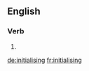 ==English==

===Verb===
{{head|en|present participle}}

# {{present participle of|initialise|lang=en}}

[[de:initialising]]
[[fr:initialising]]